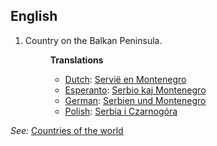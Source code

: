==English==

# Country on the Balkan Peninsula.
#:'''Translations'''
#:*[[Dutch]]: [[Servië en Montenegro]]
#:*[[Esperanto]]: [[Serbio kaj Montenegro]]
#:*[[German]]: [[Serbien und Montenegro]]
#:*[[Polish]]: [[Serbia i Czarnogóra]]

''See:'' [[Countries of the world]]